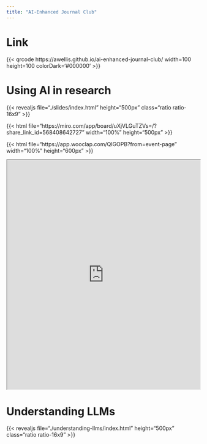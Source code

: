 ```yaml
---
title: "AI-Enhanced Journal Club"
---
```


# Link

{{< qrcode https://awellis.github.io/ai-enhanced-journal-club/ width=100 height=100 colorDark='#000000' >}}

# Using AI in research

<!-- [{{< bi link >}} [bfh.ch/de/weiterbildung/kurse/ki-in-der-lehre-intermediate/](https://www.bfh.ch/de/weiterbildung/kurse/ki-in-der-lehre-intermediate/) -->


<!-- {{< embed ./slides/index.qmd >}} -->

{{< revealjs file="./slides/index.html" height="500px" class="ratio ratio-16x9" >}}


{{< html file="https://miro.com/app/board/uXjVLGuTZVs=/?share_link_id=568408642727" width="100%" height="500px" >}}

{{< html file="https://app.wooclap.com/QIGOPB?from=event-page" width="100%" height="600px" >}}

```{=html}
<iframe src="https://miro.com/app/board/uXjVLGuTZVs=/?share_link_id=568408642727" width="100%" height="600px"></iframe>
```

# Understanding LLMs

{{< revealjs file="./understanding-llms/index.html" height="500px" class="ratio ratio-16x9" >}}

